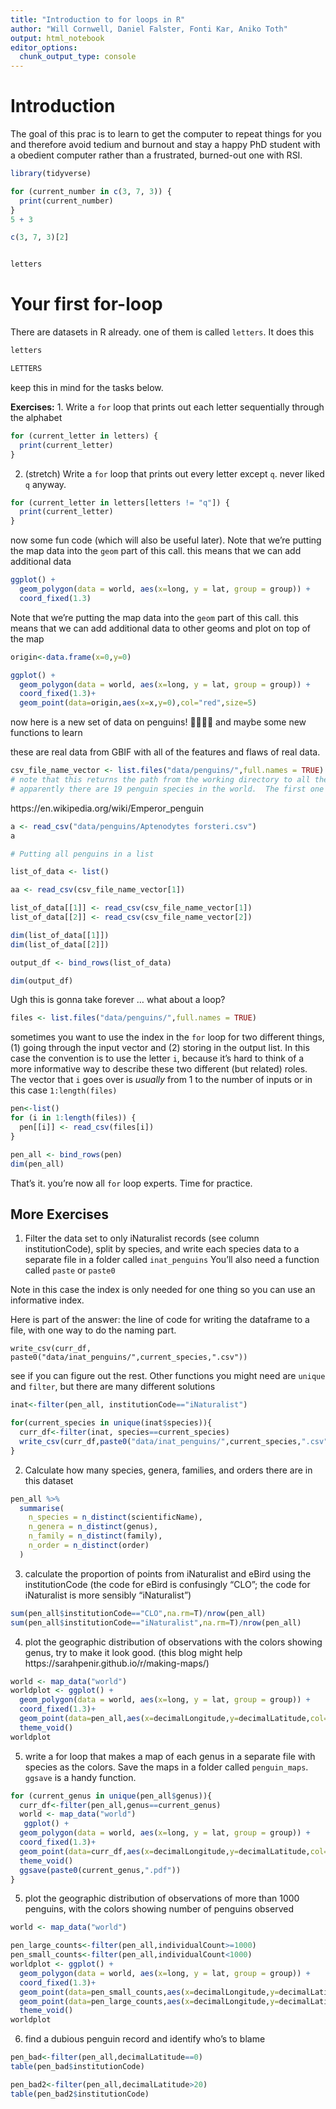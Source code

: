 ```yaml
---
title: "Introduction to for loops in R"
author: "Will Cornwell, Daniel Falster, Fonti Kar, Aniko Toth"
output: html_notebook
editor_options: 
  chunk_output_type: console
---
```


# Introduction

The goal of this prac is to learn to get the computer to repeat things for you and therefore avoid tedium and burnout and stay a happy PhD student with a obedient computer rather than a frustrated, burned-out one with RSI. 
```r
library(tidyverse)

for (current_number in c(3, 7, 3)) {
  print(current_number)
}
5 + 3

c(3, 7, 3)[2]


letters
```

# Your first for-loop

There are datasets in R already.  one of them is called `letters`.  It does this

```r
letters

LETTERS
```

keep this in mind for the tasks below.

**Exercises:**
1. Write a `for` loop that prints out each letter sequentially through the alphabet

```r
for (current_letter in letters) {
  print(current_letter)
}
```

2. (stretch) Write a `for` loop that prints out every letter except `q`.  never liked `q` anyway.  

```r
for (current_letter in letters[letters != "q"]) {
  print(current_letter)
}
```




now some fun code (which will also be useful later).  Note that we're putting the map data into the `geom` part of this call.  this means that we can add additional data 

```r
ggplot() +
  geom_polygon(data = world, aes(x=long, y = lat, group = group)) + 
  coord_fixed(1.3)

```

Note that we're putting the map data into the `geom` part of this call.  this means that we can add additional data to other geoms and plot on top of the map 

```r
origin<-data.frame(x=0,y=0)

ggplot() +
  geom_polygon(data = world, aes(x=long, y = lat, group = group)) + 
  coord_fixed(1.3)+
  geom_point(data=origin,aes(x=x,y=0),col="red",size=5)

```

now here is a new set of data on penguins! 🐧🐧🐧🐧 and maybe some new functions to learn

these are real data from GBIF with all of the features and flaws of real data.  

```r

csv_file_name_vector <- list.files("data/penguins/",full.names = TRUE)
# note that this returns the path from the working directory to all the penguin files. 
# apparently there are 19 penguin species in the world.  The first one alphabetically is Aptenodytes forsteri
```

https://en.wikipedia.org/wiki/Emperor_penguin


```r
a <- read_csv("data/penguins/Aptenodytes forsteri.csv")
a

# Putting all penguins in a list

list_of_data <- list()

aa <- read_csv(csv_file_name_vector[1])

list_of_data[[1]] <- read_csv(csv_file_name_vector[1])
list_of_data[[2]] <- read_csv(csv_file_name_vector[2])

dim(list_of_data[[1]])
dim(list_of_data[[2]])

output_df <- bind_rows(list_of_data)

dim(output_df)
```

Ugh this is gonna take forever ... what about a loop?

```r
files <- list.files("data/penguins/",full.names = TRUE)
```

sometimes you want to use the index in the `for` loop for two different things, (1) going through the input vector and (2) storing in the output list. In this case the convention is to use the letter `i`, because it's hard to think of a more informative way to describe these two different (but related) roles.  The vector that `i` goes over is *usually* from 1 to the number of inputs or in this case `1:length(files)`
 
```r
pen<-list()
for (i in 1:length(files)) {
  pen[[i]] <- read_csv(files[i])
}

pen_all <- bind_rows(pen)
dim(pen_all)
```

That's it. you're now all `for` loop experts. Time for practice.  

## More Exercises

1. Filter the data set to only iNaturalist records (see column institutionCode), split by species, and write each species data to a separate file in a folder called `inat_penguins`  You'll also need a function called `paste` or `paste0`

Note in this case the index is only needed for one thing so you can use an informative index.

Here is part of the answer: the line of code for writing the dataframe to a file, with one way to do the naming part.  

`write_csv(curr_df, paste0("data/inat_penguins/",current_species,".csv"))`

see if you can figure out the rest.  Other functions you might need are `unique` and `filter`, but there are many different solutions

```r

inat<-filter(pen_all, institutionCode=="iNaturalist")

for(current_species in unique(inat$species)){
  curr_df<-filter(inat, species==current_species)
  write_csv(curr_df,paste0("data/inat_penguins/",current_species,".csv"))
}
```


2. Calculate how many species, genera, families, and orders there are in this dataset

```r
pen_all %>%
  summarise(
    n_species = n_distinct(scientificName),
    n_genera = n_distinct(genus),
    n_family = n_distinct(family),
    n_order = n_distinct(order)
  )
```

3. calculate the proportion of points from iNaturalist and eBird using the institutionCode (the code for eBird is confusingly "CLO"; the code for iNaturalist is more sensibly "iNaturalist")

```r
sum(pen_all$institutionCode=="CLO",na.rm=T)/nrow(pen_all)
sum(pen_all$institutionCode=="iNaturalist",na.rm=T)/nrow(pen_all)
```

4. plot the geographic distribution of observations with the colors showing genus, try to make it look good.  (this blog might help https://sarahpenir.github.io/r/making-maps/)

```r

world <- map_data("world")
worldplot <- ggplot() +
  geom_polygon(data = world, aes(x=long, y = lat, group = group)) + 
  coord_fixed(1.3)+
  geom_point(data=pen_all,aes(x=decimalLongitude,y=decimalLatitude,col=genus))+
  theme_void()
worldplot

```

5. write a for loop that makes a map of each genus in a separate file with species as the colors.  Save the maps in a folder called `penguin_maps`.  `ggsave` is a handy function.  

```r

for (current_genus in unique(pen_all$genus)){
  curr_df<-filter(pen_all,genus==current_genus)
  world <- map_data("world")
   ggplot() +
  geom_polygon(data = world, aes(x=long, y = lat, group = group)) + 
  coord_fixed(1.3)+
  geom_point(data=curr_df,aes(x=decimalLongitude,y=decimalLatitude,col=species))+
  theme_void()
  ggsave(paste0(current_genus,".pdf"))
}

```


5. plot the geographic distribution of observations of more than 1000 penguins, with the colors showing number of penguins observed

```r

world <- map_data("world")

pen_large_counts<-filter(pen_all,individualCount>=1000)
pen_small_counts<-filter(pen_all,individualCount<1000)
worldplot <- ggplot() +
  geom_polygon(data = world, aes(x=long, y = lat, group = group)) + 
  coord_fixed(1.3)+
  geom_point(data=pen_small_counts,aes(x=decimalLongitude,y=decimalLatitude),col="grey",alpha=0.1)+
  geom_point(data=pen_large_counts,aes(x=decimalLongitude,y=decimalLatitude),col="red")+
  theme_void()
worldplot
```


6. find a dubious penguin record and identify who's to blame
```r
pen_bad<-filter(pen_all,decimalLatitude==0)
table(pen_bad$institutionCode)

pen_bad2<-filter(pen_all,decimalLatitude>20)
table(pen_bad2$institutionCode)
```